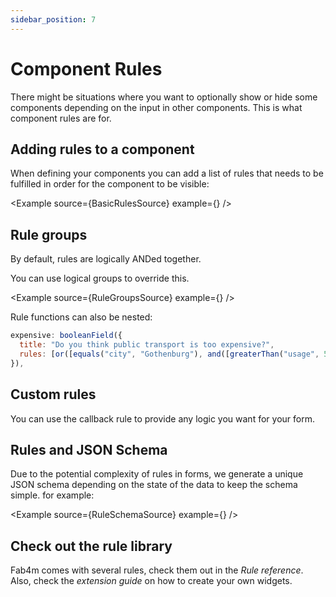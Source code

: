 ```yaml
---
sidebar_position: 7
---
```


# Component Rules

There might be situations where you want to optionally show or hide some components
depending on the input in other components. This is what component rules are for.

## Adding rules to a component

When defining your components you can add a list of rules that needs to be fulfilled
in order for the component to be visible:

<Example source={BasicRulesSource} example={<BasicRules />} />

## Rule groups

By default, rules are logically ANDed together.

You can use logical groups to override this.

<Example source={RuleGroupsSource} example={<RuleGroups />} />

Rule functions can also be nested:

```jsx
expensive: booleanField({
  title: "Do you think public transport is too expensive?",
  rules: [or([equals("city", "Gothenburg"), and([greaterThan("usage", 5), lessThan(10)]))],
}),
```

## Custom rules

You can use the callback rule to provide any logic you want for your form.

## Rules and JSON Schema
Due to the potential complexity of rules in forms, we generate a unique JSON
schema depending on the state of the data to keep the schema simple. for example:

<Example source={RuleSchemaSource} example={<RuleSchema />} />

## Check out the rule library

Fab4m comes with several rules, check them out in the *Rule reference*. Also, check the *extension guide* on how to create your own widgets.
